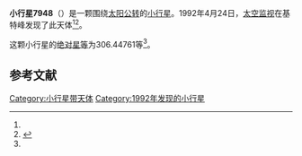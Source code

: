 {{Infobox planet
| bgcolour = #FFFFC0
| name = 7948 Whitaker
| symbol = 
| image = 
| caption = 
| discovery = yes
| discovery_ref = 
| discoverer = [[太空监视|太空监视]]
| discovery_site = [[基特峰|基特峰]] 
| discovered = 1992年4月24日
| designations = yes
| mp_name = 
| named_after = 
| alt_names = 1992 HY/ 1986 WU8
| mp_category = [[主带小行星|主带小行星]]
| orbit_ref = <ref name="a">[http://ssd.jpl.nasa.gov/sbdb.cgi?sstr=7948 7948 Whitaker] {{Wayback|url=http://ssd.jpl.nasa.gov/sbdb.cgi?sstr=7948 |date=20201124030041 }}，小行星數據庫瀏覽器（JPL Small-Body Database Browser）－[[美国国家航空航天局|美国国家航空航天局]]喷气推进实验室</ref>
| epoch = 2456400.5 (2013年4月18日更新)
| aphelion = {{convert|2.5601970|AU|km|3|abbr=on|lk=out}}
| perihelion = {{convert|2.3209160|AU|km|3|abbr=on}}
| semimajor = {{convert|2.4405565|AU|km|3|abbr=on}}
| eccentricity = 0.0490218
| period = 1392.617149 [[日|日]]<br />3.81[[儒略年|儒略年]]
| avg_speed = 
| inclination = 0.53568
| asc_node = 192.23194
| mean_anomaly = 
| arg_peri = 306.44761
| satellites = 
| physical_characteristics = yes
| dimensions = 
| mass = 
| density = 
| surface_grav = 
| escape_velocity = 
| sidereal_day = 
| axial_tilt = 
| pole_ecliptic_lat = 
| pole_ecliptic_lon = 
| albedo = 
| temperatures= 
| temp_name1 = 
| mean_temp_1 = 
| max_temp_1 = 
| temp_name2 = 
| max_temp_2 = 
| spectral_type = 
| abs_magnitude = 306.44761
}}

'''小行星7948'''（{{lang-en|7948 Whitaker}}）是一颗围绕[[太阳|太阳]][[公转|公转]]的[[小行星|小行星]]。1992年4月24日，[[太空监视|太空监视]]在基特峰发现了此天体<ref name="a" /><ref>{{cite news|title=小行星列表|url=http://cfa-www.harvard.edu/iau/lists/NumberedMPs.txt|accessdate=2013-07-08|newspaper=哈佛大学|archive-date=2008-05-17|archive-url=https://web.archive.org/web/20080517010638/http://cfa-www.harvard.edu/iau/lists/NumberedMPs.txt|dead-url=no}}</ref>。

这颗小行星的[[绝对星等|绝对星等]]为306.44761等<ref name="a" />。

==参考文献==
{{reflist}}
{{Minor Planet Number|[[小行星7947|小行星7947]]|[[小行星7949|小行星7949]]}}

{{小天体}}

[[Category:小行星带天体|Category:小行星带天体]]
[[Category:1992年发现的小行星|Category:1992年发现的小行星]]

{{asteroid-stub}}